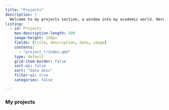 ```yaml
---
title: "Projects"
description: |
  Welcome to my projects section, a window into my academic world. Here, I share my research pursuits, providing an insider's view of the projects I've worked on. Take a casual stroll through my academic journey.
listing:
  - id: Projects
    max-description-length: 500
    image-height: 150px
    fields: [title, description, date, image]
    contents: 
      - "project_*/index.qmd"
    type: default
    grid-item-border: false
    sort-ui: false
    sort: "date desc"
    filter-ui: true
    categories: false

---
```


### My projects

::: {#Projects}
:::


